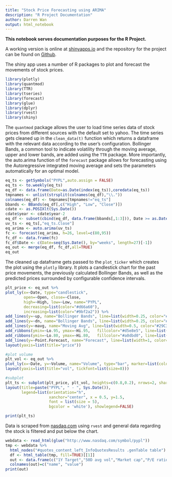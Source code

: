 ```yaml
---
title: "Stock Price Forecasting using ARIMA"
description: "R Project Documentation"
author: Darren Wan
output: html_notebook
---
```


**This notebook serves documentation purposes for the R Project.**

A working version is online at [shinyapps.io](https://darrenxlw.shinyapps.io/wanrproject/) and the repository for the project can be found on [Github](https://github.com/darrenxlw/WanRProject).

The shiny app uses a number of R packages to plot and forecast the movements of stock prices.

```r
library(plotly)
library(quantmod)
library(TTR)
library(tseries)
library(forecast)
library(glue)
library(dplyr)
library(rvest)
library(shiny)
```

The `quantmod` package allows the user to load time series data of stock prices from different sources with the default set to yahoo. The time series gets cleaned up in the `clean_data(t)` function which returns a dataframe with the relevant data according to the user's configuration. Bollinger Bands, a common tool to indicate volatility through the moving average, upper and lower bands, are added using the `TTR` package.
More importantly, the auto.arima function of the `forecast` package allows for forecasting using the Autoregressive integrated moving average and sets the parameters automatically for an optimal model.

```r
eq_ts <- getSymbols("PYPL",auto.assign = FALSE)
eq_ts <- to.weekly(eq_ts)
eq_df <- data.frame(Date=as.Date(index(eq_ts)),coredata(eq_ts))
tmpnames <- unlist(strsplit(colnames(eq_df),"\\."))
colnames(eq_df) <- tmpnames[tmpnames!="eq_ts"]
bbands <- BBands(eq_df[,c("High", "Low", "Close")])
cdate <- as.POSIXlt(Sys.Date())
cdate$year <- cdate$year-2
eq_df <- subset(cbind(eq_df, data.frame(bbands[,1:3])), Date >= as.Date(cdate))
uv_ts <- eq_ts[,"eq_ts.Close"]
eq_arima <- auto.arima(uv_ts)
fc <- forecast(eq_arima, h=26, level=c(80,95))
fc_df <- data.frame(fc)
fc_df$Date <- c(Date=seq(Sys.Date(), by="weeks", length=27)[-1])
eq_out <- merge(eq_df, fc_df,all=TRUE)
eq_out
```

The cleaned up dataframe gets passed to the `plot_ticker` which creates the plot using the `plotly` library. It plots a candlestick chart for the past price movements, the previously calculated Bollinger Bands, as well as the predicted prices surrounded by configurable confidence intervals.

```r
plt_price <- eq_out %>% 
plot_ly(x=~Date, type="candlestick",
        open=~Open, close=~Close, 
        high=~High, low=~Low, name="PYPL",
        decreasing=list(color="#d66a60"), 
        increasing=list(color="#9bf2a2")) %>% 
add_lines(y=~up, name="Bollinger Bands", line=list(width=0.25, color="#29C37B"), hoverinfo="none", showlegend=FALSE) %>% 
add_lines(y=~dn, name="Bollinger Bands", line=list(width=0.25, color="#29C37B"), hoverinfo="none", showlegend=FALSE) %>% 
add_lines(y=~mavg, name="Moving Avg", line=list(width=0.5, color="#29C37B"), hoverinfo="none") %>% 
add_ribbons(ymin=~Lo.95, ymax=~Hi.95,   fillcolor="#d5e8e5", line=list(width=0.5, color="#b9c9c6")) %>% 
add_ribbons(ymin=~Lo.80, ymax=~Hi.80,   fillcolor="#a0dbd0", line=list(width=0.5, color="#80b2a9")) %>% 
add_lines(y=~Point.Forecast, name="Forecast", line=list(width=1, color="FF5733")) %>% 
layout(yaxis=list(title="price"))

#plot volume
plt_vol <- eq_out %>% 
plot_ly(x=~Date, y=~Volume, name="Volume", type="bar", marker=list(color="#10acb5")) %>% 
layout(yaxis=list(title="vol", tickfont=list(size=8)))

#subplot
plt_ts <- subplot(plt_price, plt_vol, heights=c(0.8,0.2), nrows=2, shareX=TRUE, titleY=TRUE) %>% 
layout(title=paste("PYPL", " - ", Sys.Date()),
       legend=list(orientation="h",
                   xanchor="center", x = 0.5, y=1.5,
                   font = list(size = 5),
                   bgcolor = 'white'), showlegend=FALSE)

print(plt_ts)

```

Data is scraped from [nasdaq.com]("http://www.nasdaq.com/symbol/pypl) using `rvest` and general data regarding the stock is filtered and put below the chart.
```r
webdata <- read_html(glue("http://www.nasdaq.com/symbol/pypl"))
tmp <- webdata %>% 
  html_nodes("#quotes_content_left_InfoQuotesResults .genTable table")
  df <- html_table(tmp, fill=TRUE)[[1]]
  out <- data.frame(c("1Y Target","50D avg vol","Market cap","P/E ratio","EPS","Beta"), c(df$X2[2],df$X2[5],df$X2[8],df$X2[9],df$X2[11],df$X2[16]))
  colnames(out)=c("name", "value")
print(out)
```

